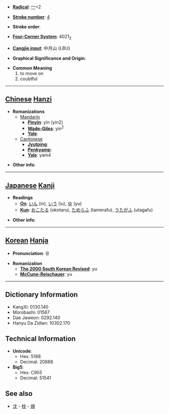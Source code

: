 * '''[[Wiktionary:Chinese radical index| Radical]]''': [[Wiktionary:Chinese radical index 冖|冖]]+2

* '''[[Wiktionary:Chinese total strokes index|Stroke number]]''': [[Wiktionary:Chinese total strokes index 4|4]]

* '''Stroke order''': 

* '''[[Wiktionary:Chinese four corner index|Four-Corner System]]''': 4021<sub>2</sub>

* '''[[Wiktionary:Chinese Cangjie index|Cangjie input]]''': 中月山 (LBU)

* '''Graphical Significance and Origin''': 

* '''Common Meaning'''
*#to move on
*# coubtful


----

== [[Chinese]] [[Hanzi]] ==

* '''Romanizations'''
** [[Mandarin]]
*** '''[[Pinyin]]''': yín (yin2)
*** '''[[Wade-Giles]]''': yin<sup>2</sup>
*** '''[[Yale]]''': 
**[[Cantonese]]
***'''[[Jyutping]]''':
***'''[[Penkyamp]]''': 
***'''[[Yale]]''': yam4

* '''Other info''': 

----

== [[Japanese]] [[Kanji]] ==

* '''Readings'''
** '''[[On]]''': [[いん]] (in), [[いう]] (iu), [[ゆ]] (yu)
** '''[[Kun]]''': [[おこたる]] (okotaru), [[ためらふ]] (tamerafu), [[うたがふ]] (utagafu)

* '''Other info''':  

----

== [[Korean]] [[Hanja]] ==

* '''Pronunciation''': 유

* '''Romanization'''
** '''[[The 2000 South Korean Revised Romanization|The 2000 South Korean Revised]]''': yu
** '''[[McCune-Reischauer]]''': yu

----

== Dictionary Information ==

* KangXi: 0130.140
* Morobashi: 01567
* Dae Jaweon: 0292.140
* Hanyu Da Zidian: 10302.170

== Technical Information ==

* '''Unicode''':
** Hex: 5198
** Decimal: 20888
* '''Big5''':
** Hex: C955
** Decimal: 51541

==See also==
*[[沈]] - [[枕]] - [[鴆]]